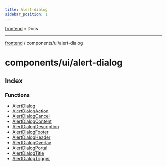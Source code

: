 ```yaml
---
title: Alert-dialog
sidebar_position: 1
---
```


[frontend](./alert-dialog/../../..) • Docs

***

[frontend](./alert-dialog/../../..) / components/ui/alert-dialog

# components/ui/alert-dialog

## Index

### Functions

- [AlertDialog](./alert-dialog/functions/AlertDialog)
- [AlertDialogAction](./alert-dialog/functions/AlertDialogAction)
- [AlertDialogCancel](./alert-dialog/functions/AlertDialogCancel)
- [AlertDialogContent](./alert-dialog/functions/AlertDialogContent)
- [AlertDialogDescription](./alert-dialog/functions/AlertDialogDescription)
- [AlertDialogFooter](./alert-dialog/functions/AlertDialogFooter)
- [AlertDialogHeader](./alert-dialog/functions/AlertDialogHeader)
- [AlertDialogOverlay](./alert-dialog/functions/AlertDialogOverlay)
- [AlertDialogPortal](./alert-dialog/functions/AlertDialogPortal)
- [AlertDialogTitle](./alert-dialog/functions/AlertDialogTitle)
- [AlertDialogTrigger](./alert-dialog/functions/AlertDialogTrigger)
